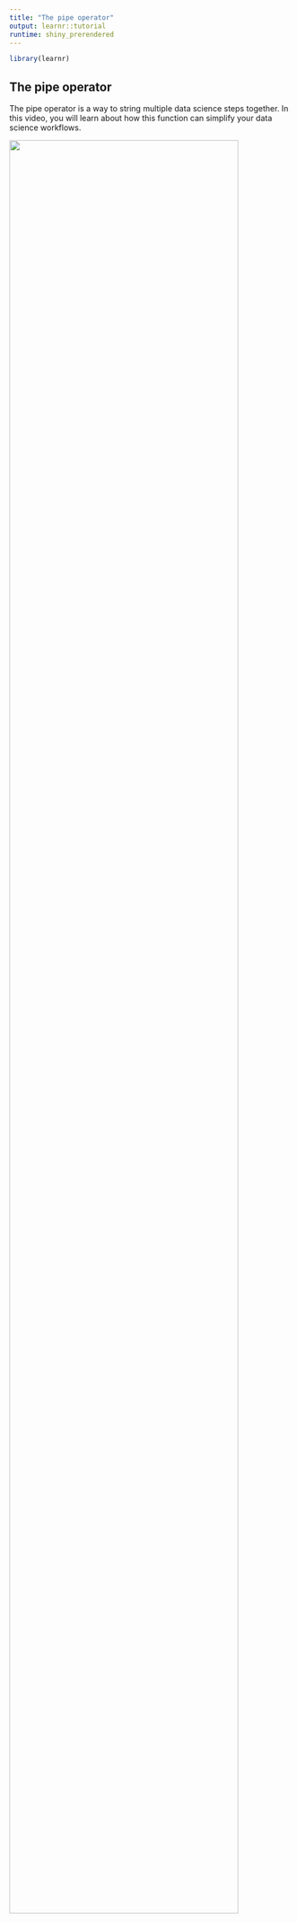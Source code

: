 ```yaml
---
title: "The pipe operator"
output: learnr::tutorial
runtime: shiny_prerendered
---
```

```r
library(learnr)
```

## The pipe operator

The pipe operator is a way to string multiple data science steps together. In this video, you will learn about how this function can simplify your data science workflows.  
  
![](https://youtu.be/Stt3qEuIeso){width="90%"}